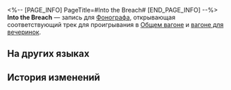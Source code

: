 <%-- [PAGE_INFO]
PageTitle=#Into the Breach#
[END_PAGE_INFO] --%>
{{Предмет Инфобокс
|id          = 210213
|Изображение = Предмет Into the Breach.png
|Тип         = Запись
|Инвентарь   = Ценные предметы
|Редкость    = 3
|Эффект      = 
|Описание    = Запись, которую можно воспроизвести на фонографе экспресса. Это может быть случайное приобретение или подарок от кого-то другого. Когда играет музыка, всплывают самые разные воспоминания: улыбки, встречи, прикосновения и волнение битвы. Может быть, поэтому, даже несмотря на стремительный прогресс общества, люди всё ещё собирают записи.<br />Текущая запись содержит трек Into the Breach.
}}
{{Описание|''Спокойное сердце отразит сотню копий, а безмятежная душа усмирит поле брани.''}}
'''Into the Breach''' — запись для [[Фонограф]]а, открывающая соответствующий трек для проигрывания в [[Общий вагон|Общем вагоне]] и [[Вагон для вечеринок|вагоне для вечеринок]].

==На других языках==
{{На других языках
|en   = "Into the Breach"
|zhs  = 《锋镝阵中自在身》
|zht  = 〈鋒鏑陣中自在身〉
|ja   = 『陣中遊』
|ko   = ≪전장의 자유≫
|es   = En la fisura
|fr   = «&nbsp;Into the Breach&nbsp;»
|ru   = Into the Breach
|th   = "Into the Breach"
|vi   = "Lạc Giữa Mưa Tên"
|de   = „In die Bresche“
|id   = "Into the Breach"
|pt   = "Into the Breach"
}}

==История изменений==
{{История изменений|3.5}}